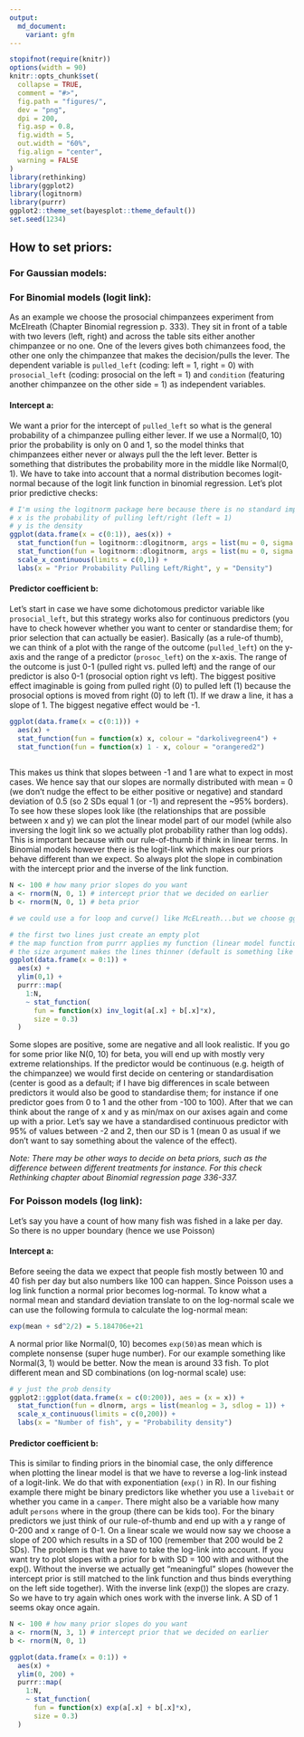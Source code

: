 ```yaml
---
output:
  md_document:
    variant: gfm
---
```


<!-- knowledge_base.md is generated from knowledge_base.Rmd. Please edit that file -->

```r
stopifnot(require(knitr))
options(width = 90)
knitr::opts_chunk$set(
  collapse = TRUE,
  comment = "#>",
  fig.path = "figures/",
  dev = "png",
  dpi = 200,
  fig.asp = 0.8,
  fig.width = 5,
  out.width = "60%",
  fig.align = "center",
  warning = FALSE
)
library(rethinking)
library(ggplot2)
library(logitnorm)
library(purrr)
ggplot2::theme_set(bayesplot::theme_default())
set.seed(1234)
```


## How to set priors:

### For Gaussian models:

### For Binomial models (logit link):
As an example we choose the prosocial chimpanzees experiment from McElreath (Chapter Binomial regression p. 333). They sit in front of a table with two levers (left, right) and across the table sits either another chimpanzee or no one. One of the levers gives both chimanzees food, the other one only the chimpanzee that makes the decision/pulls the lever. The dependent variable is `pulled_left` (coding: left = 1, right = 0) with `prosocial_left` (coding: prosocial on the left = 1) and `condition` (featuring another chimpanzee on the other side = 1) as independent variables.

#### Intercept a:
We want a prior for the intercept of `pulled_left` so what is the general probability of a chimpanzee pulling either lever. If we use a Normal(0, 10) prior the probability is only on 0 and 1, so the model thinks that chimpanzees either never or always pull the the left lever. Better is something that distributes the probability more in the middle like Normal(0, 1). We have to take into account that a normal distribution becomes logit-normal because of the logit link function in binomial regression. Let's plot prior predictive checks:
```r
# I'm using the logitnorm package here because there is no standard implementation of a logit-normal distribution in R
# x is the probability of pulling left/right (left = 1)
# y is the density
ggplot(data.frame(x = c(0:1)), aes(x)) + 
  stat_function(fun = logitnorm::dlogitnorm, args = list(mu = 0, sigma = 1), colour = 'red') +
  stat_function(fun = logitnorm::dlogitnorm, args = list(mu = 0, sigma = 10), colour = 'black') +
  scale_x_continuous(limits = c(0,1)) +
  labs(x = "Prior Probability Pulling Left/Right", y = "Density")
```

#### Predictor coefficient b:

Let's start in case we have some dichotomous predictor variable like `prosocial_left`, but this strategy works also for continuous predictors (you have to check however whether you want to center or standardise them; for prior selection that can actually be easier). Basically (as a rule-of thumb), we can think of a plot with the range of the outcome (`pulled_left`) on the y-axis and the range of a predictor (`prosoc_left`) on the x-axis. The range of the outcome is just 0-1 (pulled right vs. pulled left) and the range of our predictor is also 0-1 (prosocial option right vs left). The biggest positive effect imaginable is going from pulled right (0) to pulled left (1) because the prosocial options is moved from right (0) to left (1). If we draw a line, it has a slope of 1. The biggest negative effect would be -1.

```r
ggplot(data.frame(x = c(0:1))) +
  aes(x) +
  stat_function(fun = function(x) x, colour = "darkolivegreen4") +
  stat_function(fun = function(x) 1 - x, colour = "orangered2")
  
```

This makes us think that slopes between -1 and 1 are what to expect in most cases. We hence say that our slopes are normally distributed with mean = 0 (we don't nudge the effect to be either positive or negative) and standard deviation of 0.5 (so 2 SDs equal 1 (or -1) and represent the ~95% borders). 
To see how these slopes look like (the relationships that are possible between x and y) we can plot the linear model part of our model (while also inversing the logit link so we actually plot probability rather than log odds). This is important because with our rule-of-thumb if think in linear terms. In Binomial models however there is the logit-link which makes our priors behave different than we expect. So always plot the slope in combination with the intercept prior and the inverse of the link function.

```r
N <- 100 # how many prior slopes do you want
a <- rnorm(N, 0, 1) # intercept prior that we decided on earlier
b <- rnorm(N, 0, 1) # beta prior

# we could use a for loop and curve() like McELreath...but we choose ggplot ;)

# the first two lines just create an empty plot
# the map function from purrr applies my function (linear model function with inverse logit to have probability instead of log odds) to each element (.x) of the vector 1:N (N is the number of slopes I want to plot)
# the size argument makes the lines thinner (default is something like 0.5)
ggplot(data.frame(x = 0:1)) +
  aes(x) +
  ylim(0,1) +
  purrr::map(
    1:N,
    ~ stat_function(
      fun = function(x) inv_logit(a[.x] + b[.x]*x),
      size = 0.3)
  )
```

Some slopes are positive, some are negative and all look realistic. If you go for some prior like N(0, 10) for beta, you will end up with mostly very extreme relationships. 
If the predictor would be continuous (e.g. heigth of the chimpanzee) we would first decide on centering or standardisation (center is good as a default; if I have big differences in scale between predictors it would also be good to standardise them; for instance if one predictor goes from 0 to 1 and the other from -100 to 100). After that we can think about the range of x and y as min/max on our axises again and come up with a prior. Let's say we have a standardised continuous predictor with 95% of values between -2 and 2, then our SD is 1 (mean 0 as usual if we don't want to say something about the valence of the effect).

*Note: There may be other ways to decide on beta priors, such as the difference between different treatments for instance. For this check Rethinking chapter about Binomial regression page 336-337.*

### For Poisson models (log link):
Let's say you have a count of how many fish was fished in a lake per day. So there is no upper boundary (hence we use Poisson)

#### Intercept a:
Before seeing the data we expect that people fish mostly between 10 and 40 fish per day but also numbers like 100 can happen. Since Poisson uses a log link function a normal prior becomes log-normal. To know what a normal mean and standard deviation translate to on the log-normal scale we can use the following formula to calculate the log-normal mean:
```r
exp(mean + sd^2/2) = 5.184706e+21
```
A normal prior like Normal(0, 10) becomes `exp(50)`as mean which is complete nonsense (super huge number). For our example something like Normal(3, 1) would be better. Now the mean is around 33 fish. To plot different mean and SD combinations (on log-normal scale) use:
```r
# y just the prob density
ggplot2::ggplot(data.frame(x = c(0:200)), aes = (x = x)) + 
  stat_function(fun = dlnorm, args = list(meanlog = 3, sdlog = 1)) +
  scale_x_continuous(limits = c(0,200)) +
  labs(x = "Number of fish", y = "Probability density")
```

#### Predictor coefficient b:

This is similar to finding priors in the binomial case, the only difference when plotting the linear model is that we have to reverse a log-link instead of a logit-link. We do that with exponentiation (`exp()` in R). 
In our fishing example there might be binary predictors like whether you use a `livebait` or whether you came in a `camper`. There might also be a variable how many adult `persons` where in the group (there can be kids too). For the binary predictors we just think of our rule-of-thumb and end up with a y range of 0-200 and x range of 0-1. On a linear scale we would now say we choose a slope of 200 which results in a SD of 100 (remember that 200 would be 2 SDs). The problem is that we have to take the log-link into account. If you want try to plot slopes with a prior for b with SD = 100 with and without the exp(). Without the inverse we actually get "meaningful" slopes (however the intercept prior is still matched to the link function and thus binds everything on the left side together). With the inverse link (exp()) the slopes are crazy. So we have to try again which ones work with the inverse link. A SD of 1 seems okay once again. 

```r
N <- 100 # how many prior slopes do you want
a <- rnorm(N, 3, 1) # intercept prior that we decided on earlier
b <- rnorm(N, 0, 1)

ggplot(data.frame(x = 0:1)) +
  aes(x) +
  ylim(0, 200) +
  purrr::map(
    1:N,
    ~ stat_function(
      fun = function(x) exp(a[.x] + b[.x]*x),
      size = 0.3)
  )
```
